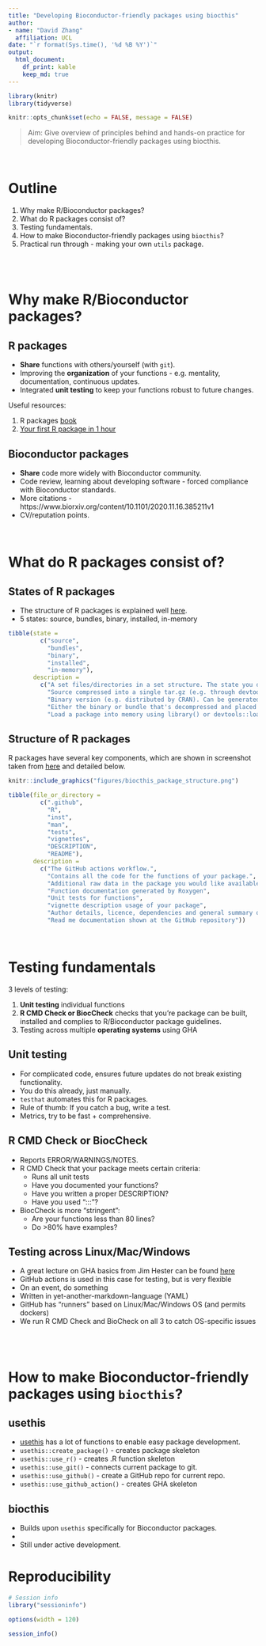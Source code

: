 ```yaml
---
title: "Developing Bioconductor-friendly packages using biocthis"
author: 
- name: "David Zhang"
  affiliation: UCL
date: "`r format(Sys.time(), '%d %B %Y')`"
output: 
  html_document:
    df_print: kable
    keep_md: true
---
```


```r

library(knitr)
library(tidyverse)

knitr::opts_chunk$set(echo = FALSE, message = FALSE)

```

> Aim: Give overview of principles behind and hands-on practice for developing Bioconductor-friendly packages using biocthis. 

<br>

# Outline

1.  Why make R/Bioconductor packages?
2.  What do R packages consist of?
3.  Testing fundamentals. 
4.  How to make Bioconductor-friendly packages using `biocthis`?
5.  Practical run through - making your own `utils` package.

<br><br>

# Why make R/Bioconductor packages?

## R packages

- **Share** functions with others/yourself (with `git`). 
- Improving the **organization** of your functions - e.g. mentality, documentation, continuous updates. 
- Integrated **unit testing** to keep your functions robust to future changes. 

Useful resources:

1. R packages [book](https://rstudio.com/products/rpackages/)
2. [Your first R package in 1 hour](https://www.pipinghotdata.com/posts/2020-10-25-your-first-r-package-in-1-hour/)

## Bioconductor packages

- **Share** code more widely with Bioconductor community. 
- Code review, learning about developing software - forced compliance with Bioconductor standards. 
- More citations - https://www.biorxiv.org/content/10.1101/2020.11.16.385211v1
- CV/reputation points. 

<br>

# What do R packages consist of?

## States of R packages 

- The structure of R packages is explained well [here](https://r-pkgs.org/package-structure-state.html).
- 5 states: source, bundles, binary, installed, in-memory

```r

tibble(state = 
         c("source", 
           "bundles", 
           "binary", 
           "installed", 
           "in-memory"), 
       description = 
         c("A set files/directories in a set structure. The state you develop with and encounter with when cloning a repo.", 
           "Source compressed into a single tar.gz (e.g. through devtools::build())", 
           "Binary version (e.g. distributed by CRAN). Can be generated through devtools::build(binary = TRUE)", 
           "Either the binary or bundle that's decompressed and placed into your R package library (using install.packages())", 
           "Load a package into memory using library() or devtools::load_all()"))

```

## Structure of R packages

R packages have several key components, which are shown in screenshot taken from [here](https://github.com/lcolladotor/biocthis) and detailed below. 

```r

knitr::include_graphics("figures/biocthis_package_structure.png")

```

```r

tibble(file_or_directory = 
         c(".github", 
           "R", 
           "inst", 
           "man", 
           "tests", 
           "vignettes", 
           "DESCRIPTION",
           "README"), 
       description = 
         c("The GitHub actions workflow.", 
           "Contains all the code for the functions of your package.", 
           "Additional raw data in the package you would like available to the user.", 
           "Function documentation generated by Roxygen", 
           "Unit tests for functions", 
           "vignette description usage of your package", 
           "Author details, licence, dependencies and general summary of your package", 
           "Read me documentation shown at the GitHub repository"))

```

<br>

# Testing fundamentals

3 levels of testing: 

1. **Unit testing** individual functions
2. **R CMD Check or BiocCheck** checks that you're package can be built, installed and complies to R/Bioconductor package guidelines. 
3. Testing across multiple **operating systems** using GHA
    
## Unit testing

- For complicated code, ensures future updates do not break existing functionality.  
- You do this already, just manually. 
- `testhat` automates this for R packages.
- Rule of thumb: If you catch a bug, write a test. 
- Metrics, try to be fast + comprehensive.

## R CMD Check or BiocCheck

- Reports ERROR/WARNINGS/NOTES.
- R CMD Check that your package meets certain criteria: 
    - Runs all unit tests 
    - Have you documented your functions?
    - Have you written a proper DESCRIPTION?
    - Have you used ":::"?
- BiocCheck is more "stringent":
    - Are your functions less than 80 lines?
    - Do >80% have examples?

## Testing across Linux/Mac/Windows

- A great lecture on GHA basics from Jim Hester can be found [here](https://www.jimhester.com/talk/2020-rsc-github-actions/)
- GitHub actions is used in this case for testing, but is very flexible
- On an event, do something
- Written in yet-another-markdown-language (YAML)
- GitHub has "runners" based on Linux/Mac/Windows OS (and permits dockers)
- We run R CMD Check and BioCheck on all 3 to catch OS-specific issues

<br><br>

# How to make Bioconductor-friendly packages using `biocthis`?

## usethis

- [usethis](https://usethis.r-lib.org/) has a lot of functions to enable easy package development. 
- `usethis::create_package()` - creates package skeleton
- `usethis::use_r()` - creates .R function skeleton
- `usethis::use_git()` - connects current package to git. 
- `usethis::use_github()` - create a GitHub repo for current repo. 
- `usethis::use_github_action()` - creates GHA skeleton


## biocthis

- Builds upon `usethis` specifically for Bioconductor packages. 
- 
- Still under active development. 

# Reproducibility

```r

# Session info
library("sessioninfo")

options(width = 120)

session_info()
```
